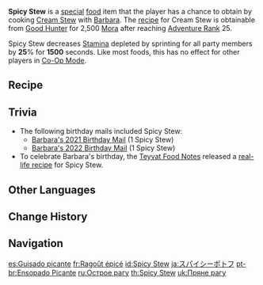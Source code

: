 {{Food Infobox
|id              = 108040
|description     = Carrots cut into cute little stars make this dish... Wait, AHH, where did this spiciness come from!?
|type            = Adventurer's Dishes
|effectType      = Stamina Reduction
|effect          = Decreases [[Stamina]] depleted by sprinting for all party members by '''25'''% for 1,500s.
|eff_att1        = Stamina
|eff_att2        = Sprinting Stamina
|quality         = 2
|character       = Barbara
|base            = Cream Stew
}}
'''Spicy Stew''' is a [[Special Dish|special]] [[food]] item that the player has a chance to obtain by cooking [[Cream Stew]] with [[Barbara]]. The [[recipe]] for Cream Stew is obtainable from [[Good Hunter]] for 2,500 [[Mora]] after reaching [[Adventure Rank]] 25.

Spicy Stew decreases [[Stamina]] depleted by sprinting for all party members by '''25'''% for '''1500''' seconds. Like most foods, this has no effect for other players in [[Co-Op Mode]].

==Recipe==
{{Recipe
|type = Cooking
|character = Barbara
|Raw Meat = 2
|Cream = 2
|Snapdragon = 1
|sort = Raw Meat;Cream;Snapdragon
}}

==Trivia==
* The following birthday mails included Spicy Stew:
** [[Mail/My Wish... (2021-07-05)|Barbara's 2021 Birthday Mail]] (1 Spicy Stew)
** [[Mail/My Secret Tip... (2022-07-05)|Barbara's 2022 Birthday Mail]] (1 Spicy Stew)
* To celebrate Barbara's birthday, the [[Teyvat Food Notes]] released a [https://ys.mihoyo.com/main/news/detail/16220 real-life recipe] for Spicy Stew.

==Other Languages==
{{Other Languages
|en      = Spicy Stew
|zhs     = 辣味时蔬烩肉
|zhs_rm  = Làwèi Shí​shū Huì Ròu
|zht     = 辣味時蔬燴肉
|zht_rm  = Làwèi Shí​shū Huì Ròu
|zh_tl   = Spicy Braised Pork with Seasonal Vegetables
|ja      = スパイシーポトフ
|ja_rm   = Supaishii Potofu
|ja_tl   = Spicy Pot-au-feu
|ko      = 매운맛 스튜
|ko_rm   = Mae'unmat Seutyu
|ko_tl   = Spicy Stew
|es      = Guisado picante
|es_tl   = Spicy Stew
|fr      = Ragoût épicé
|fr_tl   = Spicy Stew
|ru      = Острое рагу
|ru_tl   = Spicy {{w|Ragout}}
|th      = Spicy Stew
|vi      = Cà Rốt Cay Xè
|vi_tl   = Spicy Carrots
|de      = Feuriger Eintopf
|de_tl   = Spicy Stew
|id      = Spicy Stew
|pt      = Ensopado Picante
|pt_tl   = 
|tr      = Baharatlı Yahni
|tr_tl   = 
|it      = Stufato piccante
|it_tl   = Spicy Stew
}}

==Change History==
{{Change History|1.0}}

==Navigation==
{{Food Navbox|type=Special Dishes}}

[[es:Guisado picante]]
[[fr:Ragoût épicé]]
[[id:Spicy Stew]]
[[ja:スパイシーポトフ]]
[[pt-br:Ensopado Picante]]
[[ru:Острое рагу]]
[[th:Spicy Stew]]
[[uk:Пряне рагу]]